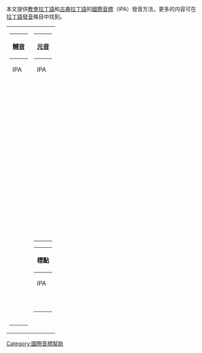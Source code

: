 本文提供[[教會拉丁語|教會拉丁語]]和[[古典拉丁語|古典拉丁語]]的[[國際音標|國際音標]]（IPA）發音方法，更多的内容可在[[拉丁語發音|拉丁語發音]]條目中找到。

{| style="background:none;"
| style="vertical-align:top;" | 
{| class="wikitable" style="margin: 1em"
! colspan="5" | [[輔音|輔音]]
|-
! rowspan="2" | IPA !! colspan="2" | [[拉丁字母|拉丁字母]] !! rowspan="2" | 例子!! rowspan="2" |英语音值
|-
! [[古典拉丁語|古典拉丁語]] !! [[教會拉丁語|教會拉丁語]]
|-
| style="text-align: center;" | <big>{{IPAlink|b}}</big>
| style="text-align: center;" colspan="2" | <big>b</big>
| '''b'''ellum
| '''b'''ean
|-
| style="text-align: center;" | <big>{{IPAlink|d}}</big>
| style="text-align: center;" colspan="2" | <big>d</big>
| '''d'''ecem
| '''d'''eck
|-
| style="text-align: center;" | <big>{{IPAlink|dz}}</big>
| style="background-color: darkgray" |
| style="text-align: center;" | <big>z</big>
| '''z'''ēlus
| a'''dz'''e
|-
| style="text-align: center;" | <big>{{IPAlink|dʒ}}</big>
| style="background-color: darkgray" |
| style="text-align: center;" | <big>g</big>
| '''g'''ēns
| '''g'''iant
|-
| style="text-align: center;" | <big>{{IPAlink|f}}</big>
| style="text-align: center;" colspan="2" | <big>f</big>
| '''f'''aciō
| '''f'''an
|-
| style="text-align: center;" | <big>{{IPAlink|ɡ}}</big>
| style="text-align: center;" colspan="2" | <big>g</big>
| '''g'''ravis
| '''g'''ear
|-
| style="text-align: center;" | <big>{{IPAlink|h}}</big>
| style="text-align: center;" colspan="2" | <big>h</big>
| '''h'''abeō
| '''h'''er; '''h'''it
|-
| style="text-align: center;" | <big>{{IPAlink|j}}</big>
| style="text-align: center;" colspan="2" | <big>i</big>
| '''i'''ūs
| '''y'''ear
|-
| style="text-align: center;" | <big>{{IPAlink|k}}</big>
| style="text-align: center;" colspan="2" | <big>c, k</big>
| '''c'''aput
| '''c'''at
|-
| style="text-align: center;" | <big>{{IPAlink|kʰ}}</big>
| style="text-align: center;" | <big>ch</big>
| style="background-color: darkgray" |
| '''ch'''arta
|Roughly '''g'''ear
|-
| style="text-align: center;" | <big>{{IPAlink|kʷ}}</big>
| style="text-align: center;" | <big>qu</big>
| style="background-color: darkgray" |
| '''qu'''attuor
| s'''qu'''ish
|-
| style="text-align: center;" | <big>{{IPAlink|l}}</big>
| style="text-align: center;" colspan="2" | <big>l</big>
| '''l'''ocus
| '''l'''eave
|-
| style="text-align: center;" | <big>{{IPAlink|ɫ}}</big>
| style="text-align: center;" | <big>l</big>
| style="background-color: darkgray" |
| mu'''l'''tus
| a'''ll'''
|-
| style="text-align: center;" | <big>{{IPAlink|m}}</big>
| style="text-align: center;" colspan="2" | <big>m</big>
| '''m'''anus
| '''m'''an
|-
| style="text-align: center;" | <big>{{IPAlink|n}}</big>
| style="text-align: center;" colspan="2" rowspan="2" | <big>n</big>
| '''n'''oster
| '''n'''ext
|-
| style="text-align: center;" rowspan="2" | <big>{{IPA|ŋ}}</big>
| lo'''n'''gus
| rowspan="2" | so'''ng'''
|-
| style="text-align: center;" | <big>g</big>
| style="background-color: darkgray" |
| i'''g'''nis
|-
| style="text-align: center;" | <big>{{IPAlink|ɲ}}</big>
| style="background-color: darkgray" |
| style="text-align: center;" | <big>gn</big>
| i'''gn'''is
| o'''ni'''on, canyon
|-
| style="text-align: center;" | <big>{{IPAlink|p}}</big>
| style="text-align: center;" colspan="2" | <big>p</big>
| '''p'''ax
| s'''p'''an
|-
| style="text-align: center;" | <big>{{IPAlink|pʰ}}</big>
| style="text-align: center;" | <big>ph</big>
| style="background-color: darkgray" |
| '''ph'''aretra
| '''p'''an
|-
| style="text-align: center;" | <big>{{IPAlink|r}}</big>
| style="text-align: center;" colspan="2" | <big>r</big>
| '''r'''egiō
| r
|-
| style="text-align: center;" | <big>{{IPAlink|s}}</big>
| style="text-align: center;" colspan="2" | <big>s</big>
| '''s'''um
| '''s'''end
|-
| style="text-align: center;" | <big>{{IPAlink|ʃ}}</big>
| style="background-color: darkgray" |
| style="text-align: center;" | <big>sc</big>
| '''sc'''indō
| '''sh'''arp 
|-
| style="text-align: center;" | <big>{{IPAlink|t}}</big>
| style="text-align: center;" colspan="2" | <big>t</big>
| '''t'''abula
| s'''t'''one
|-
| style="text-align: center;" | <big>{{IPAlink|tʰ}}</big>
| style="text-align: center;" | <big>th</big>
| style="background-color: darkgray" |
| '''th'''alamus
| '''t'''one; s'''t'''one
|-
| style="text-align: center;" | <big>{{IPAlink|ts}}</big>
| style="background-color: darkgray" |
| style="text-align: center;" | <big>t</big>
| por'''t'''iō
| Bo'''ts'''wana
|-
| style="text-align: center;" | <big>{{IPAlink|tʃ}}</big>
| style="background-color: darkgray" |
| style="text-align: center;" | <big>c</big>
| '''c'''entum
| '''ch'''ange
|-
| style="text-align: center;" | <big>{{IPAlink|w}}</big>
| style="text-align: center;" colspan="2" | <big>u</big>
| rowspan="2" | '''u'''erbum
| '''w'''est
|-
| style="text-align: center;" | <big>{{IPAlink|v}}</big>
| style="background-color: darkgray" |
| style="text-align: center;" | <big>v</big>
| '''v'''est
|-
| style="text-align: center;" rowspan="2" | <big>{{IPAlink|z}}</big>
| style="text-align: center;" | <big>z</big>
| style="background-color: darkgray" |
| '''z'''ēlus
| rowspan="2" | '''z'''oo
|-
| style="background-color: darkgray" |
| style="text-align: center;" | <big>s</big>
| mi'''s'''erere
|}
| style="vertical-align:top;" | 
{| class="wikitable" style="margin: 1em" 
! colspan="5" | [[元音|元音]]
|-
! rowspan=2 | IPA !! colspan="2" | [[拉丁字母|拉丁字母]] !! rowspan="2" | 例子!! rowspan="2" | 英語音值
|-
! [[古典拉丁語|古典拉丁語]] !! [[教會拉丁語|教會拉丁語]]
|-
| style="text-align: center;" | <big>{{IPAlink|a}}</big>
| style="text-align: center;" colspan="2" | <big>a</big>
| ch'''a'''rta
| br'''a'''（但較爲短促）
|-
| style="text-align: center;" | <big>{{IPAlink|ä|aː}}</big>
| style="text-align: center;" | <big>ā</big>
| style="background-color: darkgray" |
| f'''ā'''ta
| f'''a'''ther; br'''a'''
|-
| style="text-align: center;" | <big>{{IPAlink|ɛ}}</big>
| style="text-align: center;" | <big>e</big>
| style="text-align: center;" | <big>ae/æ<br>oe/œ<br>e</big>
| '''e'''st
| m'''e'''t
|-
| style="text-align: center;" | <big>{{IPAlink|eː}}</big>
| style="text-align: center;"| <big>ē</big>
| style="text-align: center; background-color: darkgray;"|
| s'''ē'''
| m'''a'''de
|-
| style="text-align: center;" | <big>{{IPAlink|ɪ}}</big>
| style="text-align: center;" | <big>i</big>
| style="background-color: darkgray" |
| rowspan="2" | t'''i'''m'''i'''da
| m'''i'''t
|-dark
| style="text-align: center;" | <big>{{IPAlink|i}}</big>
| style="background-color: darkgray" |
| style="text-align: center;" | <big>i</big>
| m'''ee'''t
|-
| style="text-align: center;" | <big>{{IPAlink|iː}}</big>
| style="text-align: center;" | <big>ī</big> 
| style="background-color: darkgray" |
| d'''ī'''cō
| n'''ee'''d
|-
| style="text-align: center;" |<big>{{IPAlink|ɔ}}</big>
| style="text-align: center;" colspan="2"| <big>o</big>
| '''o'''mnis
| c'''au'''ght
|-
| style="text-align: center;" | <big>{{IPAlink|oː}}</big>
| style="text-align: center;" | <big>ō</big>
| style="background-color: darkgray" |
| n'''ō'''l'''ō'''
| c'''oo'''l
|-
| style="text-align: center;" | <big>{{IPAlink|ʊ}}</big>
| style="text-align: center;" | <big>u</big>
| style="background-color: darkgray" |
| rowspan="2" | n'''u'''nc
| p'''u'''t
|-
| style="text-align: center;" | <big>{{IPAlink|u}}</big>
| style="background-color: darkgray" |
| style="text-align: center;" | <big>u</big>
| m'''oo'''se
|-
| style="text-align: center;" | <big>{{IPAlink|uː}}</big>
| style="text-align: center;" | <big>ū</big>
| style="background-color: darkgray" rowspan="5" |
| l'''ū'''na
| f'''oo'''d
|-
| style="text-align: center;" | <big>{{IPAlink|ʏ}}</big>
| style="text-align: center;" | <big>y</big>
| c'''y'''clus
| roughly m'''u'''le
|-
| style="text-align: center;" | <big>{{IPAlink|yː}}</big>
| style="text-align: center;" | <big>ȳ</big>
| c'''ȳ'''ma
| roughly m'''u'''le
|-
| style="text-align: center;" | <big>{{IPA|ae̯}}</big>
| style="text-align: center;" | <big>ae</big>
| l'''ae'''tus
| s'''igh'''; s'''e'''d
|-
| style="text-align: center;" | <big>{{IPA|oe̯}}</big>
| style="text-align: center;" | <big>oe</big>
| p'''oe'''na
| b'''oy'''; neighbor中的e
|-
| style="text-align: center;" |<big>{{IPA|au̯}}</big>
| style="text-align: center;" colspan=2 | <big>au</big>
| c'''au'''sa
| c'''ow'''
|-
| style="text-align: center;" | <big>{{IPA|eu̯}}</big>
| style="text-align: center;" colspan=2 | <big>eu</big>
| s'''eu'''
| '''eh-oo'''
|-
| style="text-align: center;" |<big>{{IPA|ui̯}}</big>
| style="text-align: center;" colspan=2 | <big>ui</big>
| c'''ui'''
| '''oo-ee'''
|-
| style="text-align: center;" | <big>{{IPA|◌̃ː}}</big>
| style="text-align: center;" | {{nowrap|<big>Vm<br>Vn</big>}}
| style="background-color: darkgray" |
| m'''on'''str'''um'''
| 長[[鼻化元音|鼻化元音]]
|}

{| class="wikitable" style="margin: 1em" 
! colspan="3" | 標點
|-
! IPA !! 例子!!
|-
| style="text-align: center;" | <big>{{IPAlink|ˈ}}</big>
| rowspan="2" | Gāius<br>{{IPA|/ˈɡa.i.us/}}
| 重音（標在重音之前）
|-
| style="text-align: center;" | <big>{{IPAlink|.}}</big>
|音節
|}
|}

{{IPA keys}}

[[Category:國際音標幫助|Category:國際音標幫助]]